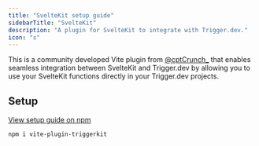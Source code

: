 ```yaml
---
title: "SvelteKit setup guide"
sidebarTitle: "SvelteKit"
description: "A plugin for SvelteKit to integrate with Trigger.dev."
icon: "s"
---
```



This is a community developed Vite plugin from [@cptCrunch_](https://x.com/cptCrunch_) that enables seamless integration between SvelteKit and Trigger.dev by allowing you to use your SvelteKit functions directly in your Trigger.dev projects.

<Prerequisites framework="SvelteKit" />

## Setup

[View setup guide on npm](https://www.npmjs.com/package/vite-plugin-triggerkit)

```bash
npm i vite-plugin-triggerkit
```

<UsefulNextSteps />
